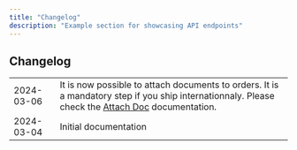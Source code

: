 ```yaml
---
title: "Changelog"
description: "Example section for showcasing API endpoints"
---
```


## Changelog

|            |                                                                                                                                                                                                                                                                                                                         |
| ---------- | ----------------------------------------------------------------------------------------------------------------------------------------------------------------------------------------------------------------------------------------------------------------------------------------------------------------------- |
| 2024-03-06 | <Accordion icon="circle-info" iconType="duotone" color="#257BA7" title="Added route to attach documents to orders">It is now possible to attach documents to orders. It is a mandatory step if you ship internationnaly. Please check the [Attach Doc](orders/attach-a-document-to-an-order) documentation.</Accordion> |
| 2024-03-04 | Initial documentation                                                                                                                                                                                                                                                                                                   |
